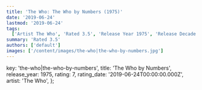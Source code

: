 ```yaml
---
title: 'The Who: The Who by Numbers (1975)'
date: '2019-06-24'
lastmod: '2019-06-24'
tags:
  ['Artist The Who', 'Rated 3.5', 'Release Year 1975', 'Release Decade 1970']
summary: 'Rated 3.5'
authors: ['default']
images: ['/content/images/the-who|the-who-by-numbers.jpg']
---
```


  key: 'the-who|the-who-by-numbers',
  title: 'The Who by Numbers',
  release_year: 1975,
  rating: 7,
  rating_date: '2019-06-24T00:00:00.000Z',
  artist: 'The Who',
};

<MusicRating data={data} />

